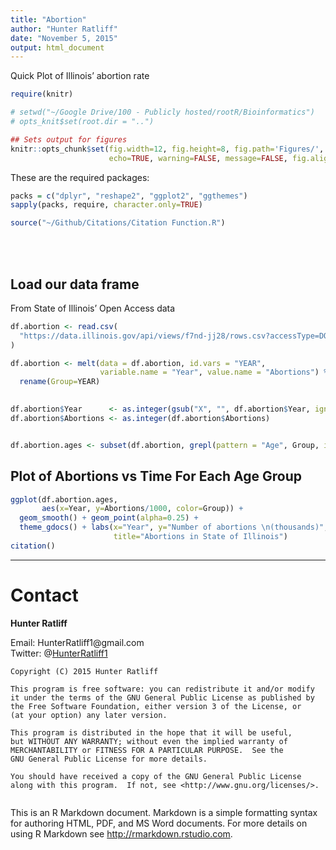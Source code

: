 ```yaml
---
title: "Abortion"
author: "Hunter Ratliff"
date: "November 5, 2015"
output: html_document
---
```


Quick Plot of Illinois' abortion rate

```r
require(knitr)

# setwd("~/Google Drive/100 - Publicly hosted/rootR/Bioinformatics")
# opts_knit$set(root.dir = "..")

## Sets output for figures
knitr::opts_chunk$set(fig.width=12, fig.height=8, fig.path='Figures/',
                      echo=TRUE, warning=FALSE, message=FALSE, fig.align='center')
```

These are the required packages:   
```r
packs = c("dplyr", "reshape2", "ggplot2", "ggthemes")
sapply(packs, require, character.only=TRUE)  

source("~/Github/Citations/Citation Function.R")
```
<br><br>

## Load our data frame

From State of Illinois' Open Access data   
```r
df.abortion <- read.csv(
  "https://data.illinois.gov/api/views/f7nd-jj28/rows.csv?accessType=DOWNLOAD"
)
```

```r

df.abortion <- melt(data = df.abortion, id.vars = "YEAR", 
                    variable.name = "Year", value.name = "Abortions") %>%
  rename(Group=YEAR)
  

df.abortion$Year      <- as.integer(gsub("X", "", df.abortion$Year, ignore.case = T))
df.abortion$Abortions <- as.integer(df.abortion$Abortions)


df.abortion.ages <- subset(df.abortion, grepl(pattern = "Age", Group, ignore.case = T))
```

## Plot of Abortions vs Time For Each Age Group

```r
ggplot(df.abortion.ages, 
       aes(x=Year, y=Abortions/1000, color=Group)) + 
  geom_smooth() + geom_point(alpha=0.25) +
  theme_gdocs() + labs(x="Year", y="Number of abortions \n(thousands)", 
                       title="Abortions in State of Illinois")
citation()
```

***
# Contact

**Hunter Ratliff**

Email: HunterRatliff1@gmail.com   
Twitter: @[HunterRatliff1](https://twitter.com/HunterRatliff1)   

```
Copyright (C) 2015 Hunter Ratliff

This program is free software: you can redistribute it and/or modify
it under the terms of the GNU General Public License as published by
the Free Software Foundation, either version 3 of the License, or
(at your option) any later version.

This program is distributed in the hope that it will be useful,
but WITHOUT ANY WARRANTY; without even the implied warranty of
MERCHANTABILITY or FITNESS FOR A PARTICULAR PURPOSE.  See the
GNU General Public License for more details.

You should have received a copy of the GNU General Public License
along with this program.  If not, see <http://www.gnu.org/licenses/>.


```

This is an R Markdown document. Markdown is a simple formatting syntax for authoring HTML, PDF, and MS Word documents. For more details on using R Markdown see <http://rmarkdown.rstudio.com>.
